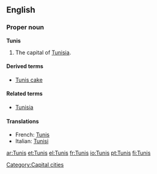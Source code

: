 ==English==

===Proper noun===
{{wikipedia}}
'''Tunis'''

# The capital of [[Tunisia]].

====Derived terms====
*[[Tunis cake]]

====Related terms====
*[[Tunisia]]

====Translations====
*French: [[Tunis#French|Tunis]]
*Italian: [[Tunisi]] {{f}}

[[Category:Capital cities]]

[[ar:Tunis]]
[[et:Tunis]]
[[el:Tunis]]
[[fr:Tunis]]
[[io:Tunis]]
[[pt:Tunis]]
[[fi:Tunis]]
